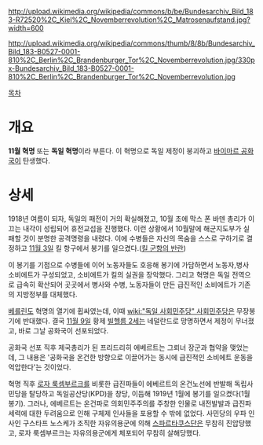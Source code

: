 http://upload.wikimedia.org/wikipedia/commons/b/be/Bundesarchiv_Bild_183-R72520%2C_Kiel%2C_Novemberrevolution%2C_Matrosenaufstand.jpg?width=600

http://upload.wikimedia.org/wikipedia/commons/thumb/8/8b/Bundesarchiv_Bild_183-B0527-0001-810%2C_Berlin%2C_Brandenburger_Tor%2C_Novemberrevolution.jpg/330px-Bundesarchiv_Bild_183-B0527-0001-810%2C_Berlin%2C_Brandenburger_Tor%2C_Novemberrevolution.jpg

[[목차]]
= 개요 =
'''11월 혁명''' 또는 '''독일 혁명'''이라 부른다. 이 혁명으로 독일 제정이 붕괴하고 [[바이마르 공화국]]이 탄생했다.

= 상세 =
1918년 여름이 되자, 독일의 패전이 거의 확실해졌고, 10월 초에 막스 폰 바덴 총리가 이끄는 내각이 성립되어 휴전교섭을 진행했다. 이런 상황에서 10월말에 해군지도부가 실패할 것이 분명한 공격명령을 내렸다. 이에 수병들은 자신의 목숨을 스스로 구하기로 결정하고 [[11월 3일]] 킬 항구에서 봉기를 일으켰다.([[킬 군항의 반란]])

이 봉기를 기점으로 수병들에 이어 노동자들도 호응해 봉기에 가담하면서 노동자,병사 소비에트가 구성되었고, 소비에트가 킬의 실권을 장악했다. 그리고 혁명은 독일 전역으로 급속히 확산되어 곳곳에서 병사와 수병, 노동자들이 만든 급진적인 소비에트가 기존의 지방정부를 대체했다.

[[베를린]]도 혁명의 열기에 휩싸였는데, 이때 [[wiki:"독일 사회민주당" 사회민주당]]은 무장봉기에 반대했다. 결국 [[11월 9일]] 황제 [[빌헬름 2세]]는 네덜란드로 망명하면서 제정이 무너졌고, 바로 그날 공화국이 선포되었다.

공화국 선포 직후 제국총리가 된 프리드리히 에베르트는 그뢰너 장군과 협약을 맺었는데, 그 내용은 '공화국을 온건한 방향으로 이끌어가는 동시에 급진적인 소비에트 운동을 억압한다'는 것이었다. 

혁명 직후 [[로자 룩셈부르크]]를 비롯한 급진파들이 에베르트의 온건노선에 반발해 독립사민당을 탈당하고 독일공산당(KPD)을 창당, 이듬해 1919년 1월에 봉기를 일으켰다(1월 봉기). 그러나, 에베르트는 온건파로 의회민주주의를 주창한 인물로 내전발발과 급진파 세력에 대한 두려움으로 인해 구체제 인사들을 포용할 수 밖에 없었다. 사민당의 우파 인사인 구스타프 노스케가 조직한 자유의용군에 의해 [[스파르타쿠스]]단은 무참히 진압당했고, 로자 룩셈부르크는 자유의용군에게 체포되어 무참히 살해당했다. 
